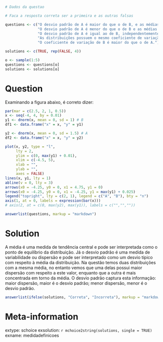 ```r
# Dados da questao

# Faca a resposta correta ser a primeira e as outras falsas

questions <- c("O desvio padrão de A é maior do que o de B, e as médias são iguais.",
               "O desvio padrão de A é menor do que o de B e as médias são diferentes.",
               "O desvio padrão de A é igual ao de B, independentemente do valor da média.",
               "As distribuições possuem o mesmo coeficiente de variação.",
               "O coeficiente de variação de B é maior do que o de A.")

solutions <- c(TRUE, rep(FALSE, 4))

o <- sample(1:5)
questions <- questions[o]
solutions <- solutions[o]

```

Question
========
Examinando a figura abaixo, é correto dizer:
\
```r
par(mar = c(2.5, 2, 1, 0.5))
x <- seq(-4, 4, by = 0.01)
y1 <- dnorm(x, mean = 0, sd = 1) # B
df1 <- data.frame("x" = x, "y" = y1)

y2 <- dnorm(x, mean = 0, sd = 1.5) # A
df2 <- data.frame("x" = x, "y" = y2)

plot(x, y2, type = "l",
     lty = 2,
     ylim = c(0, max(y1) + 0.01),
     xlim = c(-4.5, 5),
     xlab = "",
     ylab = "",
     axes = FALSE)
lines(x, y1, lty = 1)
abline(v = 0, lty = 3)
arrows(x0 = -4.25, y0 = 0, x1 = 4.75, y1 = 0)
arrows(x0 = -4.25, y0 = 0, x1 = -4.25, y1 = max(y1) + 0.025)
legend("topright", lty = c(2, 1), legend = c("A", "B"), bty = "n")
axis(1, at = 0, labels = expression(bar(x)))
# axis(2, at = c(0, max(y2), max(y1)), labels = c("","",""))
```

```r
answerlist(questions, markup = "markdown")
```

Solution
========
A média é uma medida de tendência central e pode ser interpretada como o ponto de equilíbrio da distribuição. Já o desvio padrão é uma medida de variabilidade ou dispersão e pode ser interpretado como um desvio típico com respeito à média da distribuição. Na questão temos duas distribuições com a mesma média, no entanto vemos que uma delas possui maior dispersão com respeito a este valor, enquanto que a outra é mais concentrada em torno da média. O desvio padrão captura esta informação: maior dispersão, maior é o desvio padrão; menor dispersão, menor é o desvio padrão.

```r
answerlist(ifelse(solutions, "Correta", "Incorreta"), markup = "markdown")
```

Meta-information
================
extype: schoice
exsolution: `r mchoice2string(solutions, single = TRUE)`
exname: medidadefinicoes